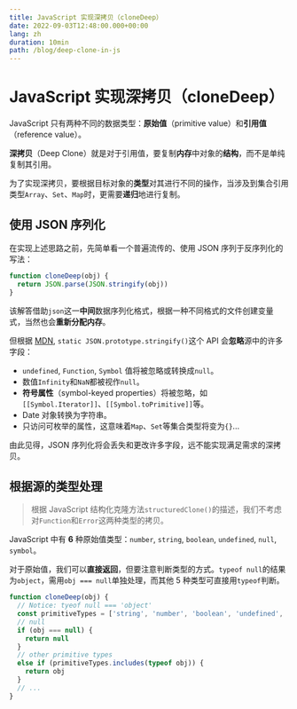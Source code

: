 ```yaml
---
title: JavaScript 实现深拷贝（cloneDeep）
date: 2022-09-03T12:48:00.000+00:00
lang: zh
duration: 10min
path: /blog/deep-clone-in-js
---
```


# JavaScript 实现深拷贝（cloneDeep）

JavaScript 只有两种不同的数据类型：**原始值**（primitive value）和**引用值**（reference value）。

**深拷贝**（Deep Clone）就是对于引用值，要复制**内存**中对象的**结构**，而不是单纯复制其引用。

为了实现深拷贝，要根据目标对象的**类型**对其进行不同的操作，当涉及到集合引用类型`Array`、`Set`、`Map`时，更需要**递归**地进行复制。

## 使用 JSON 序列化
在实现上述思路之前，先简单看一个普遍流传的、使用 JSON 序列于反序列化的写法：

``` js
function cloneDeep(obj) {
  return JSON.parse(JSON.stringify(obj))
}
```

该解答借助`json`这一**中间**数据序列化格式，根据一种不同格式的文件创建变量式，当然也会**重新分配内存**。

但根据 [MDN](https://developer.mozilla.org/en-US/docs/Web/JavaScript/Reference/Global_Objects/JSON/stringify),
`static JSON.prototype.stringify()`这个 API 会**忽略**源中的许多字段：
- `undefined`, `Function`, `Symbol` 值将被忽略或转换成`null`。
- 数值`Infinity`和`NaN`都被视作`null`。
- **符号属性**（symbol-keyed properties）将被忽略，如`[[Symbol.Iterator]]`、`[[Symbol.toPrimitive]]`等。
- Date 对象转换为字符串。
- 只访问可枚举的属性，这意味着`Map`、`Set`等集合类型将变为`{}`...

由此见得，JSON 序列化将会丢失和更改许多字段，远不能实现满足需求的深拷贝。

## 根据源的类型处理

> 根据 JavaScript 结构化克隆方法`structuredClone()`的描述，我们不考虑对`Function`和`Error`这两种类型的拷贝。

JavaScript 中有 **6** 种原始值类型：`number`, `string`, `boolean`, `undefined`, `null`, `symbol`。

对于原始值，我们可以**直接返回**，但要注意判断类型的方式。`typeof null`的结果为`object`，需用`obj === null`单独处理，而其他 5 种类型可直接用`typeof`判断。

``` js
function cloneDeep(obj) {
  // Notice: tyeof null === 'object'
  const primitiveTypes = ['string', 'number', 'boolean', 'undefined', 'symbol']
  // null
  if (obj === null) {
    return null
  }
  // other primitive types
  else if (primitiveTypes.includes(typeof obj)) {
    return obj
  }
  // ...
}
```